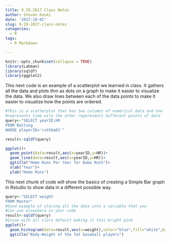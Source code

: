 ```yaml
---
title: 9.29.2017 Class Notes
author: Steven Koski
date: '2017-10-02'
slug: 9-29-2017-class-notes
categories:
  - R
tags:
  - R Markdown

---
```

```r
knitr::opts_chunk$set(collapse = TRUE)
library(Lahman)
library(sqldf)
library(ggplot2)
```

This next code is an example of a scatterplot we learned in class. It gathers all the data and plots thm as dots on a graph to make it easier to visualize the data. We also draw lines between each of the data points to make it easier to visualize how the points are ordered.

```r

#This is a scatterplot that has two columns of numerical data and one 
#represents time wile the other reperesents different points of data
query<-"SELECT yearID,HR
FROM Batting 
WHERE playerID='ruthba01'"

result<-sqldf(query)

ggplot()+
  geom_point(data=result,aes(x=yearID,y=HR))+
  geom_line(data=result,aes(x=yearID,y=HR))+
  ggtitle("Home Runs Per Year for Babe Ruth")+
  xlab("Year")+
  ylab("Home Runs")
```

This next chunk of code will show the basics of creating a Simple Bar
graph in Rstudio to show data in a different possible way.
```r
query<-"SELECT weight 
FROM Master"
#Good example of storing all the data into a variable that you
#Can use elsewhere in your code
result<-sqldf(query)
#Issue with all clors default making it this bright pink
ggplot()+
  geom_histogram(data=result,aes(x=weight),color="blue",fill="white",bins=50)+
  ggtitle("Body-Weight of the fat baseball players")

```

